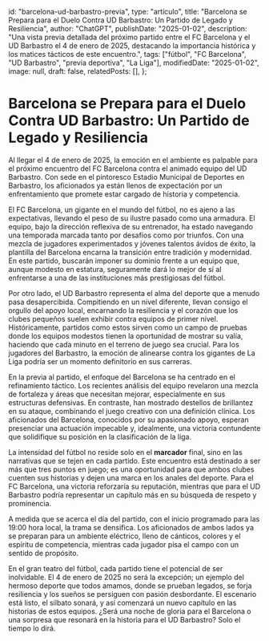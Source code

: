   id: "barcelona-ud-barbastro-previa",
  type: "artículo",
  title: "Barcelona se Prepara para el Duelo Contra UD Barbastro: Un Partido de Legado y Resiliencia",
  author: "ChatGPT",
  publishDate: "2025-01-02",
  description: "Una vista previa detallada del próximo partido entre el FC Barcelona y el UD Barbastro el 4 de enero de 2025, destacando la importancia histórica y los matices tácticos de este encuentro.",
  tags: ["fútbol", "FC Barcelona", "UD Barbastro", "previa deportiva", "La Liga"],
  modifiedDate: "2025-01-02",
  image: null,
  draft: false,
  relatedPosts: [],
};

# Barcelona se Prepara para el Duelo Contra UD Barbastro: Un Partido de Legado y Resiliencia

Al llegar el 4 de enero de 2025, la emoción en el ambiente es palpable para el próximo encuentro del FC Barcelona contra el animado equipo del UD Barbastro. Con sede en el pintoresco Estadio Municipal de Deportes en Barbastro, los aficionados ya están llenos de expectación por un enfrentamiento que promete estar cargado de historia y competencia.

El FC Barcelona, un gigante en el mundo del fútbol, no es ajeno a las expectativas, llevando el peso de su ilustre pasado como una armadura. El equipo, bajo la dirección reflexiva de su entrenador, ha estado navegando una temporada marcada tanto por desafíos como por triunfos. Con una mezcla de jugadores experimentados y jóvenes talentos ávidos de éxito, la plantilla del Barcelona encarna la transición entre tradición y modernidad. En este partido, buscarán imponer su dominio frente a un equipo que, aunque modesto en estatura, seguramente dará lo mejor de sí al enfrentarse a una de las instituciones más prestigiosas del fútbol.

Por otro lado, el UD Barbastro representa el alma del deporte que a menudo pasa desapercibida. Compitiendo en un nivel diferente, llevan consigo el orgullo del apoyo local, encarnando la resiliencia y el corazón que los clubes pequeños suelen exhibir contra equipos de primer nivel. Históricamente, partidos como estos sirven como un campo de pruebas donde los equipos modestos tienen la oportunidad de mostrar su valía, haciendo que cada minuto en el terreno de juego sea crucial. Para los jugadores del Barbastro, la emoción de alinearse contra los gigantes de La Liga podría ser un momento definitorio en sus carreras.

En la previa al partido, el enfoque del Barcelona se ha centrado en el refinamiento táctico. Los recientes análisis del equipo revelaron una mezcla de fortaleza y áreas que necesitan mejorar, especialmente en sus estructuras defensivas. En contraste, han mostrado destellos de brillantez en su ataque, combinando el juego creativo con una definición clínica. Los aficionados del Barcelona, conocidos por su apasionado apoyo, esperan presenciar una actuación impecable y, idealmente, una victoria contundente que solidifique su posición en la clasificación de la liga.

La intensidad del fútbol no reside solo en el **marcador** final, sino en las narrativas que se tejen en cada partido. Este encuentro está destinado a ser más que tres puntos en juego; es una oportunidad para que ambos clubes cuenten sus historias y dejen una marca en los anales del deporte. Para el FC Barcelona, una victoria reforzaría su reputación, mientras que para el UD Barbastro podría representar un capítulo más en su búsqueda de respeto y prominencia.

A medida que se acerca el día del partido, con el inicio programado para las 19:00 hora local, la trama se densifica. Los aficionados de ambos lados ya se preparan para un ambiente eléctrico, lleno de cánticos, colores y el espíritu de competencia, mientras cada jugador pisa el campo con un sentido de propósito.

En el gran teatro del fútbol, cada partido tiene el potencial de ser inolvidable. El 4 de enero de 2025 no será la excepción; un ejemplo del hermoso deporte que todos amamos, donde se prueban legados, se forja resiliencia y los sueños se persiguen con pasión desbordante. El escenario está listo, el silbato sonará, y así comenzará un nuevo capítulo en las historias de estos equipos. ¿Será una noche de gloria para el Barcelona o una sorpresa que resonará en la historia para el UD Barbastro? Solo el tiempo lo dirá.